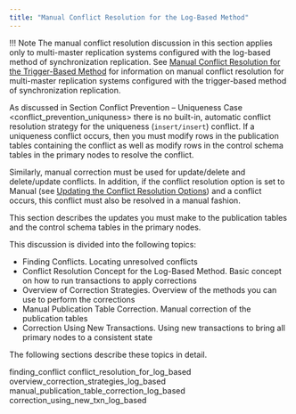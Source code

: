 ```yaml
---
title: "Manual Conflict Resolution for the Log-Based Method"
---
```


<div id="manual_conflict_resolution_log_based_method" class="registered_link"></div>

!!! Note
    The manual conflict resolution discussion in this section applies only to multi-master replication systems configured with the log-based method of synchronization replication. See [Manual Conflict Resolution for the Trigger-Based Method](../09_manual_conflict_resolution_trigger_based_method/#manual_conflict_resolution_trigger_based_method) for information on manual conflict resolution for multi-master replication systems configured with the trigger-based method of synchronization replication.

As discussed in Section <span class="title-ref">Conflict Prevention – Uniqueness Case &lt;conflict_prevention_uniquness></span> there is no built-in, automatic conflict resolution strategy for the uniqueness (`insert/insert`) conflict. If a uniqueness conflict occurs, then you must modify rows in the publication tables containing the conflict as well as modify rows in the control schema tables in the primary nodes to resolve the conflict.

Similarly, manual correction must be used for update/delete and delete/update conflicts. In addition, if the conflict resolution option is set to Manual (see [Updating the Conflict Resolution Options](../../08_update_conflict_resolution_options/#update_conflict_resolution_options)) and a conflict occurs, this conflict must also be resolved in a manual fashion.

This section describes the updates you must make to the publication tables and the control schema tables in the primary nodes.

This discussion is divided into the following topics:

-   Finding Conflicts. Locating unresolved conflicts
-   Conflict Resolution Concept for the Log-Based Method. Basic concept on how to run transactions to apply corrections
-   Overview of Correction Strategies. Overview of the methods you can use to perform the corrections
-   Manual Publication Table Correction. Manual correction of the publication tables
-   Correction Using New Transactions. Using new transactions to bring all primary nodes to a consistent state

The following sections describe these topics in detail.

<div class="toctree" maxdepth="4">

finding_conflict conflict_resolution_for_log_based overview_correction_strategies_log_based manual_publication_table_correction_log_based correction_using_new_txn_log_based

</div>
